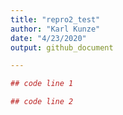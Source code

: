 ```yaml
---
title: "repro2_test"
author: "Karl Kunze"
date: "4/23/2020"
output: github_document

---
```


```r
## code line 1

```

```r
## code line 2

```

